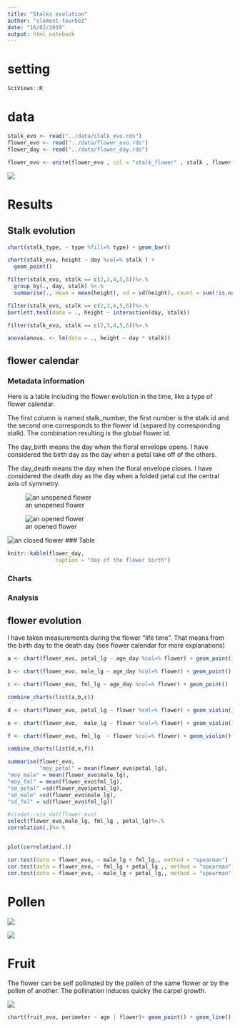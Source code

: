 ```yaml
---
title: "Stalks evolution"
author: "clement-tourbez"
date: "16/02/2019"
output: html_notebook
---
```

# setting
 
```r
SciViews::R
```

# data
```r
stalk_evo <- read("../data/stalk_evo.rds")
flower_evo <- read("../data/flower_evo.rds")
flower_day <- read("../data/flower_day.rds")

flower_evo <- unite(flower_evo , col = "stalk_flower" , stalk , flower , sep = "_")
```

![](../figure/figure1.jpg)

# Results


## Stalk evolution

```r
chart(stalk_type, ~ type %fill=% type) + geom_bar() 
```


```r
chart(stalk_evo, height ~ day %col=% stalk ) + 
  geom_point()


```


```r
filter(stalk_evo, stalk == c(2,3,4,5,6))%>.%
  group_by(., day, stalk) %>.%
  summarise(., mean = mean(height), sd = sd(height), count = sum(!is.na(height)))
```

```r
filter(stalk_evo, stalk == c(2,3,4,5,6))%>.%
bartlett.test(data = ., height ~ interaction(day, stalk))
```



```r
filter(stalk_evo, stalk == c(2,3,4,5,6))%>.%

anova(anova. <- lm(data = ., height ~ day * stalk))
```





## flower calendar


### Metadata information


Here is a table including the flower evolution in the time, like a type of flower calendar.

The first column is named stalk_number, the first number is the stalk id and the second one corresponds to the flower id (separed by corresponding stalk). The combination resulting is the global flower id.

The day_birth means the day when the floral envelope opens. I have considered the birth day as the day when a petal take off of the others.

The day_death means the day when the floral envelope closes. I have considered the death day as the day when a folded petal cut the central axis of symmetry.

![an unopened flower](../figure/figure 3.jpg)

![an opened flower](../figure/figure 5.jpg)

![an closed flower](../figure/figure 4.jpg)
### Table
```r


knitr::kable(flower_day,
               caption = "day of the flower birth")
```


### Charts 


### Analysis



## flower evolution

I have taken measurements during the flower "life time". That means from the birth day to the death day (see flower calendar for more explanations)

```r
a <- chart(flower_evo, petal_lg ~ age_day %col=% flower) + geom_point()

b <- chart(flower_evo, male_lg ~ age_day %col=% flower) + geom_point()

c <- chart(flower_evo, fml_lg ~ age_day %col=% flower) + geom_point()

combine_charts(list(a,b,c))
```


```r
d <- chart(flower_evo, petal_lg ~ flower %col=% flower) + geom_violin()

e <- chart(flower_evo,  male_lg ~ flower %col=% flower) + geom_violin()

f <- chart(flower_evo, fml_lg  ~ flower %col=% flower) + geom_violin()

combine_charts(list(d,e,f))


```

```r
summarise(flower_evo, 
          "moy_petal" = mean(flower_evo$petal_lg),
"moy_male" = mean(flower_evo$male_lg),
"moy_fml" = mean(flower_evo$fml_lg),
"sd_petal" =sd(flower_evo$petal_lg),
"sd_male" =sd(flower_evo$male_lg),
"sd_fml" = sd(flower_evo$fml_lg))
```



```r

#visdat::vis_dat(flower_evo)
select(flower_evo,male_lg, fml_lg , petal_lg)%>.%
correlation(.)%>.%


plot(correlation(.))
```

```r
cor.test(data = flower_evo, ~ male_lg + fml_lg,, method = "spearman")
cor.test(data = flower_evo, ~ fml_lg + petal_lg ,, method = "spearman")
cor.test(data = flower_evo, ~ male_lg + petal_lg,, method = "spearman")
```


# Pollen

![](../figure/polen1.jpg)


![](../figure/pollen2.jpg)



# Fruit

The flower can be self pollinated by the pollen of the same flower or by the pollen of another. The pollination induces quicky the carpel growth.


![](../figure/figure 6.jpg)


```r
chart(fruit_evo, perimeter ~ age | flower)+ geom_point() + geom_line()
```





























